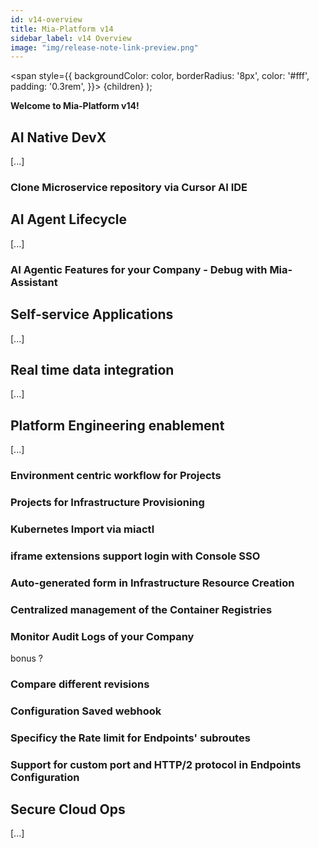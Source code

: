 ```yaml
---
id: v14-overview
title: Mia-Platform v14
sidebar_label: v14 Overview
image: "img/release-note-link-preview.png"
---
```


  <span
    style={{
      backgroundColor: color,
      borderRadius: '8px',
      color: '#fff',
      padding: '0.3rem',
    }}>
    {children}
  </span>
);

**Welcome to Mia-Platform v14!**

## AI Native DevX

[...]

### Clone Microservice repository via Cursor AI IDE 

## AI Agent Lifecycle

[...]

### AI Agentic Features for your Company - Debug with Mia-Assistant

## Self-service Applications

[...]

## Real time data integration

[...]

## Platform Engineering enablement

[...]

### Environment centric workflow for Projects 
### Projects for Infrastructure Provisioning  
### Kubernetes Import via miactl 
### iframe extensions support login with Console SSO 
### Auto-generated form in Infrastructure Resource Creation 
### Centralized management of the Container Registries 
### Monitor Audit Logs of your Company 

bonus ? 
### Compare different revisions
### Configuration Saved webhook 
### Specificy the Rate limit for Endpoints' subroutes
### Support for custom port and HTTP/2 protocol in Endpoints Configuration

## Secure Cloud Ops

[...]


